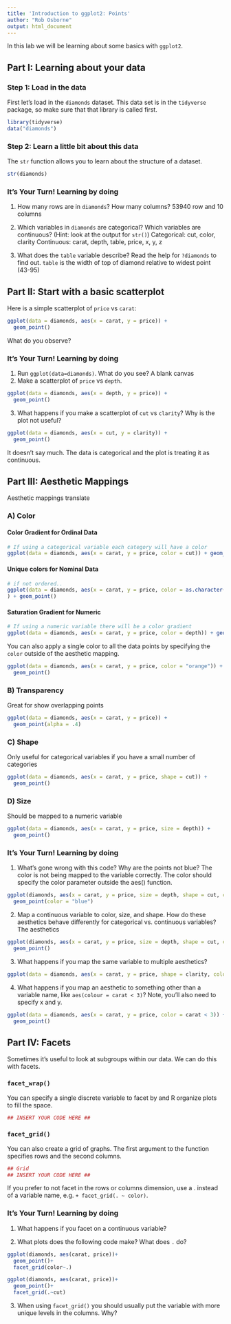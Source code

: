 ```yaml
---
title: 'Introduction to ggplot2: Points'
author: "Rob Osborne"
output: html_document
---
```


In this lab we will be learning about some basics with `ggplot2`.

## Part I: Learning about your data

### Step 1: Load in the data

First let's load in the `diamonds` dataset.  This data set is in the `tidyverse` package, so make sure that that library is called first.

```r
library(tidyverse)
data("diamonds")
```

### Step 2: Learn a little bit about this data

The `str` function allows you to learn about the structure of a dataset.

```r
str(diamonds)
```

### It's Your Turn! Learning by doing

1. How many rows are in `diamonds`?  How many columns?
    53940 row and 10 columns

2. Which variables in `diamonds` are categorical? Which variables are continuous?
(Hint: look at the output for `str()`)
    Categorical: cut, color, clarity
    Continuous: carat, depth, table, price, x, y, z

3. What does the `table` variable describe?  Read the help for `?diamonds` to find out.
    `table` is the width of top of diamond relative to widest point (43-95)

## Part II: Start with a basic scatterplot

Here is a simple scatterplot of `price` vs `carat`:

```r
ggplot(data = diamonds, aes(x = carat, y = price)) +
  geom_point()
```

What do you observe?

### It's Your Turn! Learning by doing

1. Run `ggplot(data=diamonds)`.  What do you see?
    A blank canvas
2. Make a scatterplot of `price` vs `depth`.
```r
ggplot(data = diamonds, aes(x = depth, y = price)) +
  geom_point()
```

3. What happens if you make a scatterplot of `cut` vs `clarity`? Why is the plot not useful?
```r
ggplot(data = diamonds, aes(x = cut, y = clarity)) +
  geom_point()
```
It doesn't say much. The data is categorical and the plot is treating it as continuous.


## Part III: Aesthetic Mappings

Aesthetic mappings translate

### A) Color

#### Color Gradient for Ordinal Data
```r
# If using a categorical variable each category will have a color
ggplot(data = diamonds, aes(x = carat, y = price, color = cut)) + geom_point()
```

#### Unique colors for Nominal Data
```r
# if not ordered..
ggplot(data = diamonds, aes(x = carat, y = price, color = as.character(clarity))
) + geom_point()
```

#### Saturation Gradient for Numeric
```r
# If using a numeric variable there will be a color gradient
ggplot(data = diamonds, aes(x = carat, y = price, color = depth)) + geom_point()
```

You can also apply a single color to all the data points by specifying the `color` outside of the aesthetic mapping.

```r
ggplot(data = diamonds, aes(x = carat, y = price, color = "orange")) +
  geom_point()
```

### B) Transparency
Great for show overlapping points

```r
ggplot(data = diamonds, aes(x = carat, y = price)) +
  geom_point(alpha = .4)
```


### C) Shape
Only useful for categorical variables if you have a small number of categories
```r
ggplot(data = diamonds, aes(x = carat, y = price, shape = cut)) +
  geom_point()
```


### D) Size
Should be mapped to a numeric variable
```r
ggplot(data = diamonds, aes(x = carat, y = price, size = depth)) +
  geom_point()
```


### It's Your Turn! Learning by doing

1. What’s gone wrong with this code? Why are the points not blue?
The color is not being mapped to the variable correctly. The color should specify the color parameter outside the aes() function.

```r
ggplot(diamonds, aes(x = carat, y = price, size = depth, shape = cut, color = as.character(clarity))) +
  geom_point(color = "blue")
```

2. Map a continuous variable to color, size, and shape. How do these aesthetics behave differently for categorical vs. continuous variables?
The aesthetics


```r
ggplot(diamonds, aes(x = carat, y = price, size = depth, shape = cut, color = as.character(clarity))) +
  geom_point()
```

3. What happens if you map the same variable to multiple aesthetics?
```r
ggplot(data = diamonds, aes(x = carat, y = price, shape = clarity, color = clarity)) + geom_point()
```

4. What happens if you map an aesthetic to something other than a variable name, like `aes(colour = carat < 3)`? Note, you’ll also need to specify x and y.
```r
ggplot(data = diamonds, aes(x = carat, y = price, color = carat < 3)) +
  geom_point()
```

## Part IV: Facets

Sometimes it's useful to look at subgroups within our data.  We can do this with facets.

### `facet_wrap()`

You can specify a single discrete variable to facet by and R organize plots to fill the space.

```r
## INSERT YOUR CODE HERE ##
```

### `facet_grid()`

You can also create a grid of graphs.  The first argument to the function specifies rows and the second columns.

```r
## Grid
## INSERT YOUR CODE HERE ##
```

If you prefer to not facet in the rows or columns dimension, use a . instead of a variable name, e.g. `+ facet_grid(. ~ color)`.

### It's Your Turn! Learning by doing

1. What happens if you facet on a continuous variable?

2. What plots does the following code make? What does `.` do?

```r
ggplot(diamonds, aes(carat, price))+
  geom_point()+
  facet_grid(color~.)

ggplot(diamonds, aes(carat, price))+
  geom_point()+
  facet_grid(.~cut)
```

3. When using `facet_grid()` you should usually put the variable with more unique levels in the columns. Why?
